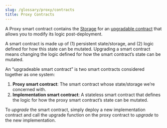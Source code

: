 ```yaml
---
slug: /glossary/proxy/contracts
title: Proxy Contracts
---
```


A Proxy smart contract contains the [Storage](/storage) for an [upgradable contract](/contracts/Upgradeable) that allows you to modify its logic post-deployment. 

A smart contract is made up of (1) persistent state/storage, and (2) logic defined for how this state can be mutated. Upgrading a smart contract means changing the logic defined for how the smart contract’s state can be mutated.

An “upgradeable smart contract” is two smart contracts considered together as one system:

1. **Proxy smart contract**: The smart contract whose state/storage we’re concerned with.
2. **Implementation smart contract**: A stateless smart contract that defines the logic for how the proxy smart contract’s state can be mutated.

To _upgrade_ the smart contract, simply deploy a new implementation contract and call the upgrade function on the proxy contract to _upgrade_ to the new implementation.
